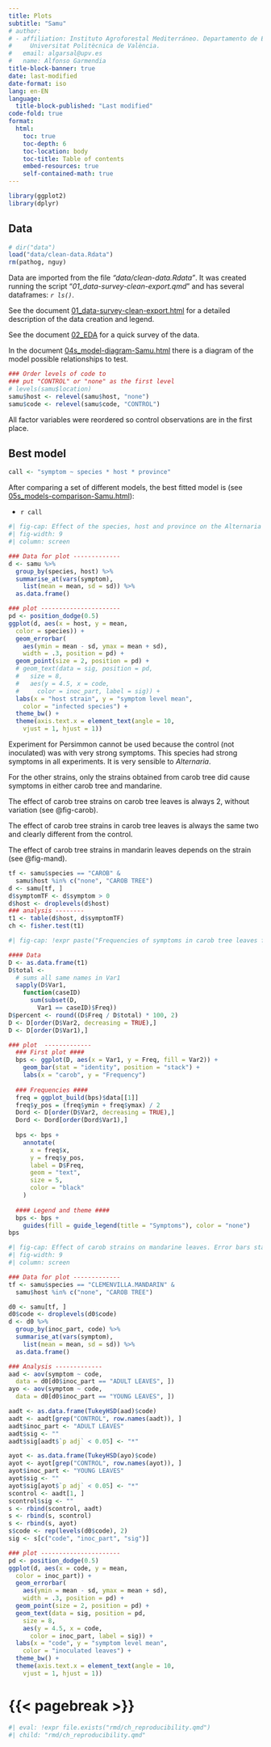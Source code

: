 ```yaml
---
title: Plots
subtitle: "Samu"
# author:
# - affiliation: Instituto Agroforestal Mediterráneo. Departamento de Ecosistemas Agroforestales.
#     Universitat Politècnica de València.
#   email: algarsal@upv.es
#   name: Alfonso Garmendia
title-block-banner: true
date: last-modified
date-format: iso
lang: en-EN
language: 
  title-block-published: "Last modified"
code-fold: true
format:
  html:
    toc: true
    toc-depth: 6
    toc-location: body
    toc-title: Table of contents
    embed-resources: true
    self-contained-math: true
---
```


```r
library(ggplot2)
library(dplyr)

```

## Data

```r
# dir("data")
load("data/clean-data.Rdata")
rm(pathog, nguy)
```

Data are imported from the file *"data/clean-data.Rdata"*. It was created running the script "*01_data-survey-clean-export.qmd*" and has several dataframes: *`r ls()`*. 

See the document [01_data-survey-clean-export.html](01_data-survey-clean-export.html) for a detailed description of the data creation and legend. 

See the document [02_EDA](02_EDA.html) for a quick survey of the data. 

In the document [04s_model-diagram-Samu.html](04s_model-diagram-Samu.html) there is a diagram of the model possible relationships to test. 

```r
### Order levels of code to 
### put "CONTROL" or "none" as the first level
# levels(samu$location)
samu$host <- relevel(samu$host, "none")
samu$code <- relevel(samu$code, "CONTROL")
```

All factor variables were reordered so control observations are in the first place. 

## Best model

```r
call <- "symptom ~ species * host * province"
```

After comparing a set of different models, the best fitted model is (see [05s_models-comparison-Samu.html](05s_models-comparison-Samu.html)):

- `r call`


```r
#| fig-cap: Effect of the species, host and province on the Alternaria disease symptoms. Error bars stand for standard deviation. Asterics denote significant differences with the control experiment (alpha = 0.05). 
#| fig-width: 9
#| column: screen

### Data for plot -------------
d <- samu %>%
  group_by(species, host) %>%
  summarise_at(vars(symptom), 
    list(mean = mean, sd = sd)) %>% 
  as.data.frame()

### plot ----------------------
pd <- position_dodge(0.5)
ggplot(d, aes(x = host, y = mean, 
  color = species)) + 
  geom_errorbar(
    aes(ymin = mean - sd, ymax = mean + sd), 
    width = .3, position = pd) +
  geom_point(size = 2, position = pd) +
  # geom_text(data = sig, position = pd,
  #   size = 8,
  #   aes(y = 4.5, x = code,
  #     color = inoc_part, label = sig)) +
  labs(x = "host strain", y = "symptom level mean", 
    color = "infected species") +
  theme_bw() +
  theme(axis.text.x = element_text(angle = 10, 
    vjust = 1, hjust = 1))  


```

Experiment for Persimmon cannot be used because the control (not inoculated) was  with very strong symptoms. This species had strong symptoms in all experiments. It is very sensible to *Alternaria*. 

For the other strains, only the strains obtained from carob tree did cause symptoms in either carob tree and mandarine. 

The effect of carob tree strains on carob tree leaves is always 2, without variation (see @fig-carob).

The effect of carob tree strains in carob tree leaves is always the same two and clearly different from the control.

The effect of carob tree strains in mandarin leaves depends on the strain (see @fig-mand).

```r
tf <- samu$species == "CAROB" & 
  samu$host %in% c("none", "CAROB TREE")
d <- samu[tf, ]
d$symptomTF <- d$symptom > 0
d$host <- droplevels(d$host)
### analysis --------
t1 <- table(d$host, d$symptomTF)
ch <- fisher.test(t1)

```


```r
#| fig-cap: !expr paste("Frequencies of symptoms in carob tree leaves for the strains from carob tree, compared with the control. p.value of fisher test is:", format(ch$p.value, digits = 2), ".")

#### Data 
D <- as.data.frame(t1)
D$total <-
  # sums all same names in Var1
  sapply(D$Var1,
    function(caseID)
      sum(subset(D,
        Var1 == caseID)$Freq))
D$percent <- round((D$Freq / D$total) * 100, 2)
D <- D[order(D$Var2, decreasing = TRUE),]
D <- D[order(D$Var1),]

### plot  -------------
  ### First plot ####
  bps <- ggplot(D, aes(x = Var1, y = Freq, fill = Var2)) +
    geom_bar(stat = "identity", position = "stack") +
    labs(x = "carob", y = "Frequency")
  
  ### Frequencies ####
  freq = ggplot_build(bps)$data[[1]]
  freq$y_pos = (freq$ymin + freq$ymax) / 2
  Dord <- D[order(D$Var2, decreasing = TRUE),]
  Dord <- Dord[order(Dord$Var1),]
  
  bps <- bps +
    annotate(
      x = freq$x,
      y = freq$y_pos,
      label = D$Freq,
      geom = "text",
      size = 5,
      color = "black"
    )
  
  #### Legend and theme ####
  bps <- bps +
    guides(fill = guide_legend(title = "Symptoms"), color = "none") 
bps
```

```r
#| fig-cap: Effect of carob strains on mandarine leaves. Error bars stand for standard deviation. Asterics denote significant differences with the control experiment (alpha = 0.05). 
#| fig-width: 9
#| column: screen

### Data for plot -------------
tf <- samu$species == "CLEMENVILLA.MANDARIN" & 
  samu$host %in% c("none", "CAROB TREE")

d0 <- samu[tf, ] 
d0$code <- droplevels(d0$code)
d <- d0 %>%
  group_by(inoc_part, code) %>%
  summarise_at(vars(symptom), 
    list(mean = mean, sd = sd)) %>% 
  as.data.frame()

### Analysis -------------
aad <- aov(symptom ~ code, 
  data = d0[d0$inoc_part == "ADULT LEAVES", ])
ayo <- aov(symptom ~ code, 
  data = d0[d0$inoc_part == "YOUNG LEAVES", ])

aadt <- as.data.frame(TukeyHSD(aad)$code)
aadt <- aadt[grep("CONTROL", row.names(aadt)), ]
aadt$inoc_part <- "ADULT LEAVES"
aadt$sig <- ""
aadt$sig[aadt$`p adj` < 0.05] <- "*"

ayot <- as.data.frame(TukeyHSD(ayo)$code)
ayot <- ayot[grep("CONTROL", row.names(ayot)), ]
ayot$inoc_part <- "YOUNG LEAVES"
ayot$sig <- ""
ayot$sig[ayot$`p adj` < 0.05] <- "*"
scontrol <- aadt[1, ]
scontrol$sig <- ""
s <- rbind(scontrol, aadt)
s <- rbind(s, scontrol)
s <- rbind(s, ayot)
s$code <- rep(levels(d0$code), 2)
sig <- s[c("code", "inoc_part", "sig")]

### plot ----------------------
pd <- position_dodge(0.5)
ggplot(d, aes(x = code, y = mean, 
  color = inoc_part)) + 
  geom_errorbar(
    aes(ymin = mean - sd, ymax = mean + sd), 
    width = .3, position = pd) +
  geom_point(size = 2, position = pd) +
  geom_text(data = sig, position = pd,
    size = 8,
    aes(y = 4.5, x = code,
      color = inoc_part, label = sig)) +
  labs(x = "code", y = "symptom level mean", 
    color = "inoculated leaves") +
  theme_bw() +
  theme(axis.text.x = element_text(angle = 10, 
    vjust = 1, hjust = 1))  


```

# {{< pagebreak >}}

```r
#| eval: !expr file.exists("rmd/ch_reproducibility.qmd")
#| child: "rmd/ch_reproducibility.qmd"

```




<!-- ## Bibliography -->
